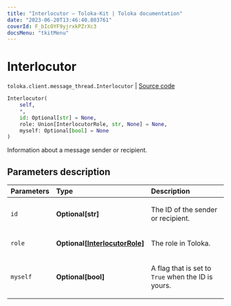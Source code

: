 ```yaml
---
title: "Interlocutor — Toloka-Kit | Toloka documentation"
date: "2023-06-20T13:46:40.803761"
coverId: F_bIcOYF9yjrxkPZrXc3
docsMenu: "tkitMenu"
---
```


# Interlocutor

`toloka.client.message_thread.Interlocutor` | [Source code](https://github.com/Toloka/toloka-kit/blob/v1.2.0/src/client/message_thread.py#L47)

```python
Interlocutor(
    self,
    *,
    id: Optional[str] = None,
    role: Union[InterlocutorRole, str, None] = None,
    myself: Optional[bool] = None
)
```

Information about a message sender or recipient.

## Parameters description

| Parameters | Type | Description |
| :----------| :----| :-----------|
`id`|**Optional\[str\]**|<p>The ID of the sender or recipient.</p>
`role`|**Optional\[[InterlocutorRole](/docs/toloka-kit/reference/toloka.client.message_thread.Interlocutor.InterlocutorRole)\]**|<p>The role in Toloka.</p>
`myself`|**Optional\[bool\]**|<p>A flag that is set to `True` when the ID is yours.</p>